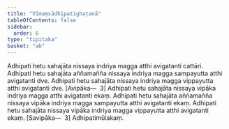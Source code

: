 ```yaml
---
title: "Vīmaṃsādhipatighaṭanā"
tableOfContents: false
sidebar:
  order: 6
type: "tipitaka"
basket: "ab"
---
```



<DynamicBreadcrumb />

<Division number="316">

<Paragraph number="1028">
Adhipati hetu sahajāta nissaya indriya magga atthi avigatanti cattāri. Adhipati hetu sahajāta aññamañña nissaya indriya magga sampayutta atthi avigatanti dve. Adhipati hetu sahajāta nissaya indriya magga vippayutta atthi avigatanti dve. [Avipāka—  3]
</Paragraph>

<Paragraph number="1029">
Adhipati hetu sahajāta nissaya vipāka indriya magga atthi avigatanti ekaṃ. Adhipati hetu sahajāta aññamañña nissaya vipāka indriya magga sampayutta atthi avigatanti ekaṃ. Adhipati hetu sahajāta nissaya vipāka indriya magga vippayutta atthi avigatanti ekaṃ. [Savipāka—  3]

</Paragraph>
</Division>

<Paragraph number="1030" type="center">
Adhipatimūlakaṃ.
</Paragraph>